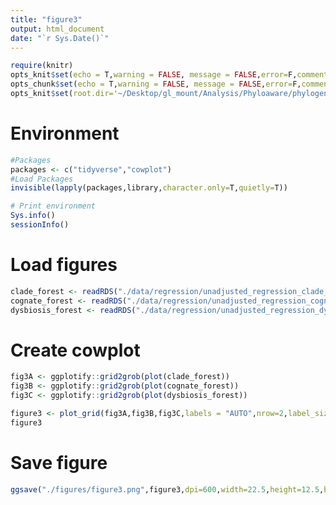 ```yaml
---
title: "figure3"
output: html_document
date: "`r Sys.Date()`"
---
```


```r
require(knitr)
opts_knit$set(echo = T,warning = FALSE, message = FALSE,error=F,comment=NA) 
opts_chunk$set(echo = T,warning = FALSE, message = FALSE,error=F,comment=NA)
opts_knit$set(root.dir='~/Desktop/gl_mount/Analysis/Phyloaware/phylogenetic-resistance-ms/')
```
# Environment
```r
#Packages
packages <- c("tidyverse","cowplot")   
#Load Packages
invisible(lapply(packages,library,character.only=T,quietly=T))

# Print environment
Sys.info()
sessionInfo()
```

# Load figures
```r
clade_forest <- readRDS("./data/regression/unadjusted_regression_clade_figure.RDS")
cognate_forest <- readRDS("./data/regression/unadjusted_regression_cognate_figure.RDS") 
dysbiosis_forest <- readRDS("./data/regression/unadjusted_regression_dysbiotic_figure.RDS") 
```

# Create cowplot
```r
fig3A <- ggplotify::grid2grob(plot(clade_forest))
fig3B <- ggplotify::grid2grob(plot(cognate_forest))
fig3C <- ggplotify::grid2grob(plot(dysbiosis_forest)) 

figure3 <- plot_grid(fig3A,fig3B,fig3C,labels = "AUTO",nrow=2,label_size = 16,rel_heights = c(1,1,1)) 
figure3
```

# Save figure
```r
ggsave("./figures/figure3.png",figure3,dpi=600,width=22.5,height=12.5,bg='white')
```
